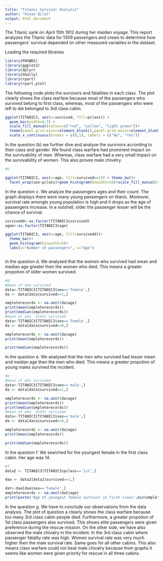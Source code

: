 ---
title: "Titanic Survival Analysis"
author: "Hinan Bilal"
output: html_document
---

The Titanic sank on April 15th 1912 during her maiden voyage. This report analyzes the Titanic data for 1309 passengers and crews to determine how passengers' survival depended on other measured variables in the dataset.

Loading the required libraries
```{r}
library(PASWR2)
library(ggplot2)
library(dplyr)
library(GGally)
library(rpart)
library(rpart.plot)
```
The following code plots the survivors and fatalities in each class. The plot clearly shows the class warfare because most of the passengers who survived belong to first class, whereas, most of the passengers who were left to die belonged to 3rd class cabin.
```{r}
ggplot(TITANIC3, aes(x=survived, fill=pclass)) +
  geom_bar(width=0.7) +
  scale_fill_manual(values=c("red", "yellow", "light green"))+
  theme(panel.grid.minor=element_blank(),panel.grid.major=element_blank())+
  scale_x_continuous(breaks = c(0,1), labels = c("No", "Yes"))
```


In the question (b) we further dive and analyse the survivors according to their class and gender. We found class warfare had prominent impact on the survivability of men. Whereas, class warfare had a very small impact on the survivability of women. This also proves male chivelry.   
```{r}
#b

ggplot(TITANIC3, aes(x=age, fill=survived==1)) + theme_bw()+
  facet_wrap(sex~pclass)+geom_histogram(bnwidth=10)+scale_fill_manual(values=c("hotpink", "deepskyblue"))+labs(y="survived", x="age")
```



In the question c. We analyze the passengers ages and their count. The graph displays there were many young passengers on titanic. Moreover, survival rate amongts young population is high and it drops as the age of passengers increase. In a nutshell, older the passenger lesser will be the chance of survival.
```{r}

survivedd<-as.factor(TITANIC3$survived)
agee<-as.factor(TITANIC3$age)

ggplot(TITANIC3, aes(x=age, fill=survivedd))+
  theme_bw()+
  geom_histogram(binwidth=5)+
  labs(y="Number of passengers", x="Age")



```

In the question d. We analysed that the women who survived had mean and median age greater then the women who died. This means a greater propotion of older women survived. 
```{r}
#d
#mean of who survived
data<-TITANIC3[TITANIC3$sex=='female',]
da <- data[data$survived==1,]

ompleterecords <- na.omit(da$age)
print(mean(ompleterecords))
print(median(ompleterecords))
#mean of who  didnt survived
data<-TITANIC3[TITANIC3$sex=='female',]
da <- data[data$survived==0,]

ompleterecords <- na.omit(da$age)
print(mean(ompleterecords))

print(median(ompleterecords))
```

In the question e. We analysed that the men who survived had lesser mean and median age then the men who died. This means a greater propotion of young males survived the incident. 
```{r}
#e
#mean of who survived
data<-TITANIC3[TITANIC3$sex=='male',]
da <- data[data$survived==1,]

ompleterecords <- na.omit(da$age)
print(mean(ompleterecords))
print(median(ompleterecords))
#mean of who  didnt survived
data<-TITANIC3[TITANIC3$sex=='male',]
da <- data[data$survived==0,]

ompleterecords <- na.omit(da$age)
print(mean(ompleterecords))

print(median(ompleterecords))
```

In the question f. We searched for the youngest female in the first class cabin. Her age was 14. 
```{r}
#f
data2 <- TITANIC3[TITANIC3$pclass=='1st',]

daa <- data2[data2$survived==1,]

dat<-daa[daa$sex=='female',]
ompleterecords <- na.omit(dat$age)
print(paste("Age of youngest female survivor in first class",min(ompleterecords)))
```
In the question g. We have to conclude our observations from the data analysis. The plot of question a clearly shows the class warfare because too many 3rd class cabin people died. Furthermore, a greater propotion of 1st class passengers also survived. This shows elite passengers were given preference during the rescue mission. On the other side, we have also observed the male chivalry in the incident. In the 3rd class cabin where passenger fatality rate was high. Women survival rate was very much higher then the male survival rate. Same goes for all other cabins. This also means class warfare could not beat male chivalry because from graphs it seems like women were given priority for rescue in all three cabins. 








